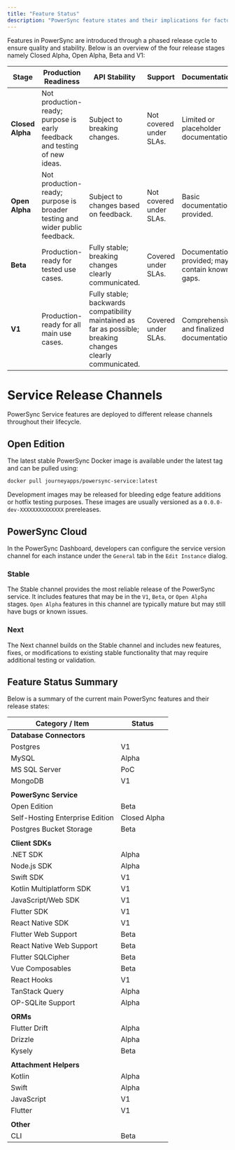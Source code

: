 ```yaml
---
title: "Feature Status"
description: "PowerSync feature states and their implications for factors such as API stability and support."
---
```


Features in PowerSync are introduced through a phased release cycle to ensure quality and stability. Below is an overview of the four release stages namely Closed Alpha, Open Alpha, Beta and V1:

| **Stage**        | **Production Readiness**                                                    | **API Stability**                                                            | **Support**             | **Documentation**                               |
| ---------------- | --------------------------------------------------------------------------- | ---------------------------------------------------------------------------- | ----------------------- | ----------------------------------------------- |
| **Closed Alpha** | Not production-ready; purpose is early feedback and testing of new ideas.   | Subject to breaking changes.                                                 | Not covered under SLAs. | Limited or placeholder documentation.           |
| **Open Alpha**   | Not production-ready; purpose is broader testing and wider public feedback. | Subject to changes based on feedback.                                        | Not covered under SLAs. | Basic documentation provided.                   |
| **Beta**         | Production-ready for tested use cases.                                      | Fully stable; breaking changes clearly communicated.                         | Covered under SLAs.     | Documentation provided; may contain known gaps. |
| **V1**           | Production-ready for all main use cases.                                    | Fully stable; backwards compatibility maintained as far as possible; breaking changes clearly communicated. | Covered under SLAs.     | Comprehensive and finalized documentation.      |

# Service Release Channels

PowerSync Service features are deployed to different release channels throughout their lifecycle.

## Open Edition

The latest stable PowerSync Docker image is available under the latest tag and can be pulled using:

```bash
docker pull journeyapps/powersync-service:latest
```

Development images may be released for bleeding edge feature additions or hotfix testing purposes. These images are usually versioned as a `0.0.0-dev-XXXXXXXXXXXXXX` prereleases.

## PowerSync Cloud 

In the PowerSync Dashboard, developers can configure the service version channel for each instance under the `General` tab in the `Edit Instance` dialog.

### Stable

The Stable channel provides the most reliable release of the PowerSync service. It includes features that may be in the `V1`, `Beta`, or `Open Alpha` stages. `Open Alpha` features in this channel are typically mature but may still have bugs or known issues.

### Next

The Next channel builds on the Stable channel and includes new features, fixes, or modifications to existing stable functionality that may require additional testing or validation.

## Feature Status Summary

Below is a summary of the current main PowerSync features and their release states:

| **Category / Item**                | **Status**      |
| ---------------------------------- | -------------- |
| **Database Connectors**            |                |
| Postgres                           | V1             |
| MySQL                              | Alpha          |
| MS SQL Server                      | PoC            |
| MongoDB                            | V1             |
|                                    |                |
| **PowerSync Service**              |                |
| Open Edition                       | Beta           |
| Self-Hosting Enterprise Edition     | Closed Alpha |
| Postgres Bucket Storage            | Beta           |
|                                    |                |
| **Client SDKs**                    |                |
| .NET SDK                           | Alpha          |
| Node.js SDK                        | Alpha          |
| Swift SDK                          | V1             |
| Kotlin Multiplatform SDK           | V1             |
| JavaScript/Web SDK                 | V1             |
| Flutter SDK                        | V1             |
| React Native SDK                   | V1             |
| Flutter Web Support                | Beta           |
| React Native Web Support           | Beta           |
| Flutter SQLCipher                  | Beta           |
| Vue Composables                    | Beta           |
| React Hooks                        | V1             |
| TanStack Query                     | Alpha          |
| OP-SQLite Support                  | Alpha          |
|                                    |                |
| **ORMs**                           |                |
| Flutter Drift                      | Alpha          |
| Drizzle                            | Alpha          |
| Kysely                             | Beta           |
|                                    |                |
| **Attachment Helpers**             |                |
| Kotlin                             | Alpha          |
| Swift                              | Alpha          |
| JavaScript                         | V1             |
| Flutter                            | V1             |
|                                    |                |
| **Other**                          |                |
| CLI                                | Beta           |
